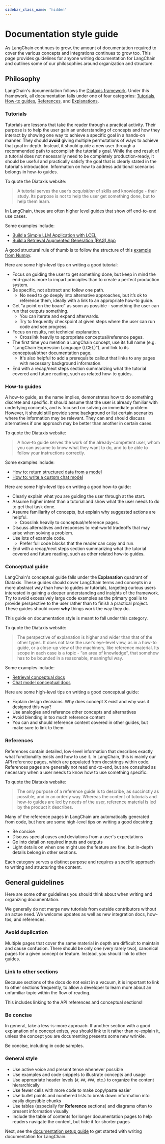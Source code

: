 ```yaml
---
sidebar_class_name: "hidden"
---
```


# Documentation style guide

As LangChain continues to grow, the amount of documentation required to cover the various concepts and integrations continues to grow too.
This page provides guidelines for anyone writing documentation for LangChain and outlines some of our philosophies around
organization and structure.

## Philosophy

LangChain's documentation follows the [Diataxis framework](https://diataxis.fr).
Under this framework, all documentation falls under one of four categories: [Tutorials](#tutorials),
[How-to guides](#how-to-guides),
[References](#references), and [Explanations](#conceptual-guide).

### Tutorials

Tutorials are lessons that take the reader through a practical activity. Their purpose is to help the user
gain an understanding of concepts and how they interact by showing one way to achieve a specific goal in a hands-on manner. They should **avoid** giving
multiple permutations of ways to achieve that goal in-depth. Instead, it should guide a new user through a recommended path to accomplish the tutorial's goal. While the end result of a tutorial does not necessarily need to
be completely production-ready, it should be useful and practically satisfy the goal that is clearly stated in the tutorial's introduction. Information on how to address additional scenarios
belongs in how-to guides.

To quote the Diataxis website:

> A tutorial serves the user’s *acquisition* of skills and knowledge - their study. Its purpose is not to help the user get something done, but to help them learn.

In LangChain, these are often higher level guides that show off end-to-end use cases.

Some examples include:

- [Build a Simple LLM Application with LCEL](/docs/tutorials/llm_chain/)
- [Build a Retrieval Augmented Generation (RAG) App](/docs/tutorials/rag/)

A good structural rule of thumb is to follow the structure of this [example from Numpy](https://numpy.org/numpy-tutorials/content/tutorial-svd.html).

Here are some high-level tips on writing a good tutorial:

- Focus on guiding the user to get something done, but keep in mind the end-goal is more to impart principles than to create a perfect production system.
- Be specific, not abstract and follow one path.
  - No need to go deeply into alternative approaches, but it’s ok to reference them, ideally with a link to an appropriate how-to guide.
- Get "a point on the board" as soon as possible - something the user can run that outputs something.
  - You can iterate and expand afterwards.
  - Try to frequently checkpoint at given steps where the user can run code and see progress.
- Focus on results, not technical explanation.
  - Crosslink heavily to appropriate conceptual/reference pages.
- The first time you mention a LangChain concept, use its full name (e.g. "LangChain Expression Language (LCEL)"), and link to its conceptual/other documentation page.
  - It's also helpful to add a prerequisite callout that links to any pages with necessary background information.
- End with a recap/next steps section summarizing what the tutorial covered and future reading, such as related how-to guides.

### How-to guides

A how-to guide, as the name implies, demonstrates how to do something discrete and specific.
It should assume that the user is already familiar with underlying concepts, and is focused on solving an immediate problem. However,
it should still provide some background or list certain scenarios where the information may be relevant.
They can and should discuss alternatives if one approach may be better than another in certain cases.

To quote the Diataxis website:

> A how-to guide serves the work of the already-competent user, whom you can assume to know what they want to do, and to be able to follow your instructions correctly.

Some examples include:

- [How to: return structured data from a model](/docs/how_to/structured_output/)
- [How to: write a custom chat model](/docs/how_to/custom_chat_model/)

Here are some high-level tips on writing a good how-to guide:

- Clearly explain what you are guiding the user through at the start.
- Assume higher intent than a tutorial and show what the user needs to do to get that task done.
- Assume familiarity of concepts, but explain why suggested actions are helpful.
  - Crosslink heavily to conceptual/reference pages.
- Discuss alternatives and responses to real-world tradeoffs that may arise when solving a problem.
- Use lots of example code.
  - Prefer full code blocks that the reader can copy and run.
- End with a recap/next steps section summarizing what the tutorial covered and future reading, such as other related how-to guides.

### Conceptual guide

LangChain's conceptual guide falls under the **Explanation** quadrant of Diataxis. These guides should cover LangChain terms and concepts
in a more abstract way than how-to guides or tutorials, targeting curious users interested in
gaining a deeper understanding and insights of the framework. Try to avoid excessively large code examples as the primary goal is to
provide perspective to the user rather than to finish a practical project. These guides should cover **why** things work the way they do.

This guide on documentation style is meant to fall under this category.

To quote the Diataxis website:

> The perspective of explanation is higher and wider than that of the other types. It does not take the user’s eye-level view, as in a how-to guide, or a close-up view of the machinery, like reference material. Its scope in each case is a topic - “an area of knowledge”, that somehow has to be bounded in a reasonable, meaningful way.

Some examples include:

- [Retrieval conceptual docs](/docs/concepts/retrieval)
- [Chat model conceptual docs](/docs/concepts/chat_models)

Here are some high-level tips on writing a good conceptual guide:

- Explain design decisions. Why does concept X exist and why was it designed this way?
- Use analogies and reference other concepts and alternatives
- Avoid blending in too much reference content
- You can and should reference content covered in other guides, but make sure to link to them

### References

References contain detailed, low-level information that describes exactly what functionality exists and how to use it.
In LangChain, this is mainly our API reference pages, which are populated from docstrings within code.
References pages are generally not read end-to-end, but are consulted as necessary when a user needs to know
how to use something specific.

To quote the Diataxis website:

> The only purpose of a reference guide is to describe, as succinctly as possible, and in an orderly way. Whereas the content of tutorials and how-to guides are led by needs of the user, reference material is led by the product it describes.

Many of the reference pages in LangChain are automatically generated from code,
but here are some high-level tips on writing a good docstring:

- Be concise
- Discuss special cases and deviations from a user's expectations
- Go into detail on required inputs and outputs
- Light details on when one might use the feature are fine, but in-depth details belong in other sections.

Each category serves a distinct purpose and requires a specific approach to writing and structuring the content.

## General guidelines

Here are some other guidelines you should think about when writing and organizing documentation.

We generally do not merge new tutorials from outside contributors without an actue need.
We welcome updates as well as new integration docs, how-tos, and references.

### Avoid duplication

Multiple pages that cover the same material in depth are difficult to maintain and cause confusion. There should
be only one (very rarely two), canonical pages for a given concept or feature. Instead, you should link to other guides.

### Link to other sections

Because sections of the docs do not exist in a vacuum, it is important to link to other sections frequently,
to allow a developer to learn more about an unfamiliar topic within the flow of reading.

This includes linking to the API references and conceptual sections!

### Be concise

In general, take a less-is-more approach. If another section with a good explanation of a concept exists, you should link to it rather than
re-explain it, unless the concept you are documenting presents some new wrinkle.

Be concise, including in code samples.

### General style

- Use active voice and present tense whenever possible
- Use examples and code snippets to illustrate concepts and usage
- Use appropriate header levels (`#`, `##`, `###`, etc.) to organize the content hierarchically
- Use fewer cells with more code to make copy/paste easier
- Use bullet points and numbered lists to break down information into easily digestible chunks
- Use tables (especially for **Reference** sections) and diagrams often to present information visually
- Include the table of contents for longer documentation pages to help readers navigate the content, but hide it for shorter pages

Next, see the [documentation setup guide](setup.mdx) to get started with writing documentation for LangChain.
